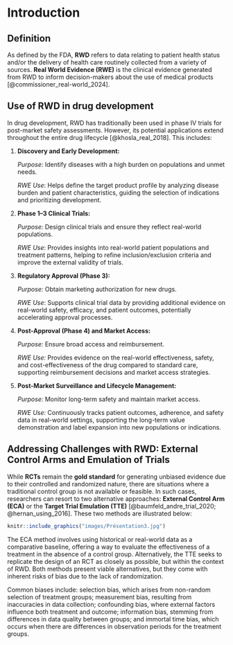 # Introduction {#introduction}

## Definition

As defined by the FDA, **RWD** refers to data relating to patient health status and/or the delivery of health care routinely collected from a variety of sources. **Real World Evidence (RWE)** is the clinical evidence generated from RWD to inform decision-makers about the use of medical products [@commissioner_real-world_2024].

## Use of RWD in drug development

In drug development, RWD has traditionally been used in phase IV trials for post-market safety assessments. However, its potential applications extend throughout the entire drug lifecycle [@khosla_real_2018]. This includes:

1.  **Discovery and Early Development:**

    *Purpose*: Identify diseases with a high burden on populations and unmet needs.

    *RWE Use*: Helps define the target product profile by analyzing disease burden and patient characteristics, guiding the selection of indications and prioritizing development.

2.  **Phase 1–3 Clinical Trials:**

    *Purpose:* Design clinical trials and ensure they reflect real-world populations.

    *RWE Use*: Provides insights into real-world patient populations and treatment patterns, helping to refine inclusion/exclusion criteria and improve the external validity of trials.

3.  **Regulatory Approval (Phase 3):**

    *Purpose:* Obtain marketing authorization for new drugs.

    *RWE Use*: Supports clinical trial data by providing additional evidence on real-world safety, efficacy, and patient outcomes, potentially accelerating approval processes.

4.  **Post-Approval (Phase 4) and Market Access:**

    *Purpose:* Ensure broad access and reimbursement.

    *RWE Use:* Provides evidence on the real-world effectiveness, safety, and cost-effectiveness of the drug compared to standard care, supporting reimbursement decisions and market access strategies.

5.  **Post-Market Surveillance and Lifecycle Management:**

    *Purpose:* Monitor long-term safety and maintain market access.

    *RWE Use:* Continuously tracks patient outcomes, adherence, and safety data in real-world settings, supporting the long-term value demonstration and label expansion into new populations or indications.

## Addressing Challenges with RWD: External Control Arms and Emulation of Trials

While **RCTs** remain the **gold standard** for generating unbiased evidence due to their controlled and randomized nature, there are situations where a traditional control group is not available or feasible. In such cases, researchers can resort to two alternative approaches: **External Control Arm (ECA)** or the **Target Trial Emulation (TTE)** [@baumfeld_andre_trial_2020; @hernan_using_2016]. These two methods are illustrated below:

```r
knitr::include_graphics("images/Présentation3.jpg")
```

The ECA method involves using historical or real-world data as a comparative baseline, offering a way to evaluate the effectiveness of a treatment in the absence of a control group. Alternatively, the TTE seeks to replicate the design of an RCT as closely as possible, but within the context of RWD. Both methods present viable alternatives, but they come with inherent risks of bias due to the lack of randomization.

Common biases include: selection bias, which arises from non-random selection of treatment groups; measurement bias, resulting from inaccuracies in data collection; confounding bias, where external factors influence both treatment and outcome; information bias, stemming from differences in data quality between groups; and immortal time bias, which occurs when there are differences in observation periods for the treatment groups.